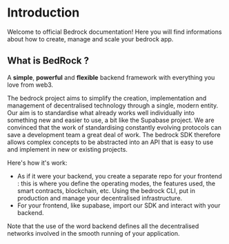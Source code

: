 # Introduction
 
Welcome to official Bedrock documentation!
Here you will find informations about how to create, manage and scale your bedrock app.

## What is BedRock ?

A **simple**, **powerful** and **flexible** backend framework with everything you love from web3.

The bedrock project aims to simplify the creation, implementation and management of decentralised technology through a single, modern entity. Our aim is to standardise what already works well individually into something new and easier to use, a bit like the Supabase project. We are convinced that the work of standardising constantly evolving protocols can save a development team a great deal of work. The bedrock SDK therefore allows complex concepts to be abstracted into an API that is easy to use and implement in new or existing projects.

Here's how it's work:

- As if it were your backend, you create a separate repo for your frontend : this is where you define the operating modes, the features used, the smart contracts, blockchain, etc. Using the bedrock CLI, put in production and manage your decentralised infrastructure.
- For your frontend, like supabase, import our SDK and interact with your backend.

Note that the use of the word backend defines all the decentralised networks involved in the smooth running of your application.

